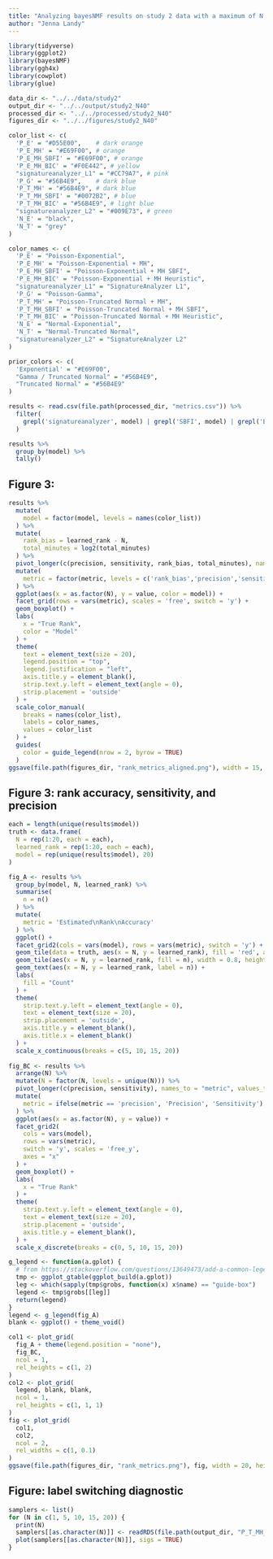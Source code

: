 ```yaml
---
title: "Analyzing bayesNMF results on study 2 data with a maximum of N = 40 signatures"
author: "Jenna Landy"
---
```


```r
library(tidyverse)
library(ggplot2)
library(bayesNMF)
library(ggh4x)
library(cowplot)
library(glue)

data_dir <- "../../data/study2"
output_dir <- "../../output/study2_N40"
processed_dir <- "../../processed/study2_N40"
figures_dir <- "../../figures/study2_N40"
```

```r
color_list <- c(
  'P_E' = "#D55E00",    # dark orange
  'P_E_MH' = "#E69F00", # orange
  'P_E_MH_SBFI' = "#E69F00", # orange
  'P_E_MH_BIC' = "#F0E442", # yellow
  "signatureanalyzer_L1" = "#CC79A7", # pink
  'P_G' = "#56B4E9",    # dark blue
  'P_T_MH' = "#56B4E9", # dark blue
  'P_T_MH_SBFI' = "#0072B2", # blue
  'P_T_MH_BIC' = "#56B4E9", # light blue
  "signatureanalyzer_L2" = "#009E73", # green
  'N_E' = "black",
  'N_T' = "grey"
)

color_names <- c(
  'P_E' = "Poisson-Exponential",
  'P_E_MH' = "Poisson-Exponential + MH",
  'P_E_MH_SBFI' = "Poisson-Exponential + MH SBFI",
  'P_E_MH_BIC' = "Poisson-Exponential + MH Heuristic",
  "signatureanalyzer_L1" = "SignatureAnalyzer L1",
  'P_G' = "Poisson-Gamma",
  'P_T_MH' = "Poisson-Truncated Normal + MH",
  'P_T_MH_SBFI' = "Poisson-Truncated Normal + MH SBFI",
  'P_T_MH_BIC' = "Poisson-Truncated Normal + MH Heuristic",
  'N_E' = "Normal-Exponential",
  'N_T' = "Normal-Truncated Normal",
  "signatureanalyzer_L2" = "SignatureAnalyzer L2"
)

prior_colors <- c(
  'Exponential' = "#E69F00",
  "Gamma / Truncated Normal" = "#56B4E9",
  "Truncated Normal" = "#56B4E9"
)
```

```r
results <- read.csv(file.path(processed_dir, "metrics.csv")) %>%
  filter(
    grepl('signatureanalyzer', model) | grepl('SBFI', model) | grepl('BIC', model)
  )

results %>%
  group_by(model) %>%
  tally()
```

## Figure 3: 

```r
results %>%
  mutate(
    model = factor(model, levels = names(color_list))
  ) %>%
  mutate(
    rank_bias = learned_rank - N,
    total_minutes = log2(total_minutes)
  ) %>%
  pivot_longer(c(precision, sensitivity, rank_bias, total_minutes), names_to = "metric", values_to = "value") %>%
  mutate(
    metric = factor(metric, levels = c('rank_bias','precision','sensitivity', 'total_minutes'), labels = c('Rank Bias','Precision','Sensitivity', 'log2(Total Minutes)'))
  ) %>%
  ggplot(aes(x = as.factor(N), y = value, color = model)) +
  facet_grid(rows = vars(metric), scales = 'free', switch = 'y') +
  geom_boxplot() +
  labs(
    x = "True Rank",
    color = "Model"
  ) +
  theme(
    text = element_text(size = 20),
    legend.position = "top",
    legend.justification = "left",
    axis.title.y = element_blank(),
    strip.text.y.left = element_text(angle = 0),
    strip.placement = 'outside'
  ) +
  scale_color_manual(
    breaks = names(color_list),
    labels = color_names,
    values = color_list
  ) +
  guides(
    color = guide_legend(nrow = 2, byrow = TRUE)
  )
ggsave(file.path(figures_dir, "rank_metrics_aligned.png"), width = 15, height = 13)
```


## Figure 3: rank accuracy, sensitivity, and precision

```r
each = length(unique(results$model))
truth <- data.frame(
  N = rep(1:20, each = each),
  learned_rank = rep(1:20, each = each),
  model = rep(unique(results$model), 20)
)

fig_A <- results %>%
  group_by(model, N, learned_rank) %>%
  summarise(
    n = n()
  ) %>%
  mutate(
    metric = 'Estimated\nRank\nAccuracy'
  ) %>%
  ggplot() +
  facet_grid2(cols = vars(model), rows = vars(metric), switch = 'y') +
  geom_tile(data = truth, aes(x = N, y = learned_rank), fill = 'red', alpha = 0.5) +
  geom_tile(aes(x = N, y = learned_rank, fill = n), width = 0.8, height = 0.8) +
  geom_text(aes(x = N, y = learned_rank, label = n)) +
  labs(
    fill = "Count"
  ) +
  theme(
    strip.text.y.left = element_text(angle = 0),
    text = element_text(size = 20),
    strip.placement = 'outside',
    axis.title.y = element_blank(),
    axis.title.x = element_blank()
  ) +
  scale_x_continuous(breaks = c(5, 10, 15, 20))
 
fig_BC <- results %>%
  arrange(N) %>%
  mutate(N = factor(N, levels = unique(N))) %>%
  pivot_longer(c(precision, sensitivity), names_to = "metric", values_to = "value") %>%
  mutate(
    metric = ifelse(metric == 'precision', 'Precision', 'Sensitivity')
  ) %>%
  ggplot(aes(x = as.factor(N), y = value)) +
  facet_grid2(
    cols = vars(model), 
    rows = vars(metric), 
    switch = 'y', scales = 'free_y',
    axes = "x"
  ) +
  geom_boxplot() +
  labs(
    x = "True Rank"
  ) +
  theme(
    strip.text.y.left = element_text(angle = 0),
    text = element_text(size = 20),
    strip.placement = 'outside',
    axis.title.y = element_blank(),
  ) +
  scale_x_discrete(breaks = c(0, 5, 10, 15, 20))
```


```r
g_legend <- function(a.gplot) {
  # from https://stackoverflow.com/questions/13649473/add-a-common-legend-for-combined-ggplots
  tmp <- ggplot_gtable(ggplot_build(a.gplot))
  leg <- which(sapply(tmp$grobs, function(x) x$name) == "guide-box")
  legend <- tmp$grobs[[leg]]
  return(legend)
}
legend <- g_legend(fig_A)
blank <- ggplot() + theme_void()

col1 <- plot_grid(
  fig_A + theme(legend.position = "none"),
  fig_BC,
  ncol = 1,
  rel_heights = c(1, 2)
)
col2 <- plot_grid(
  legend, blank, blank,
  ncol = 1,
  rel_heights = c(1, 1, 1)
)
fig <- plot_grid(
  col1,
  col2,
  ncol = 2,
  rel_widths = c(1, 0.1)
)
ggsave(file.path(figures_dir, "rank_metrics.png"), fig, width = 20, height = 20)
```

## Figure: label switching diagnostic

```r
samplers <- list()
for (N in c(1, 5, 10, 15, 20)) {
  print(N)
  samplers[[as.character(N)]] <- readRDS(file.path(output_dir, "P_T_MH_SBFI", glue("N{N}_G64_rep1_withsamples"), "sampler.rds"))
  plot(samplers[[as.character(N)]], sigs = TRUE)
}
```
